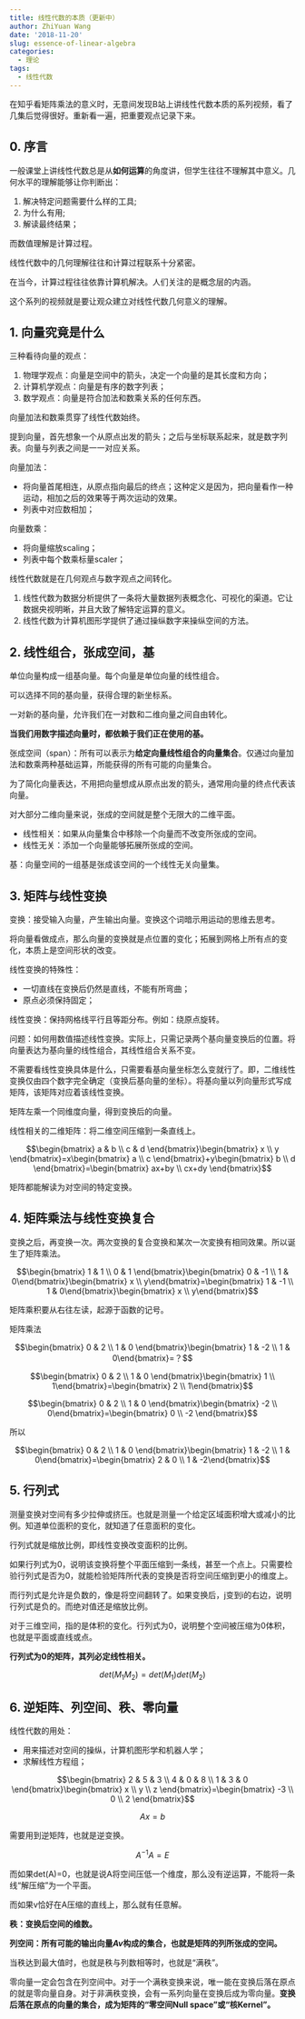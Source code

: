 ```yaml
---
title: 线性代数的本质（更新中）
author: ZhiYuan Wang
date: '2018-11-20'
slug: essence-of-linear-algebra
categories:
  - 理论
tags:
  - 线性代数
---
```


在知乎看矩阵乘法的意义时，无意间发现B站上讲线性代数本质的系列视频，看了几集后觉得很好。重新看一遍，把重要观点记录下来。

## 0. 序言

一般课堂上讲线性代数总是从**如何运算**的角度讲，但学生往往不理解其中意义。几何水平的理解能够让你判断出：

1. 解决特定问题需要什么样的工具;
2. 为什么有用;
3. 解读最终结果；

而数值理解是计算过程。

线性代数中的几何理解往往和计算过程联系十分紧密。

在当今，计算过程往往依靠计算机解决。人们关注的是概念层的内涵。

这个系列的视频就是要让观众建立对线性代数几何意义的理解。

## 1. 向量究竟是什么

三种看待向量的观点：

1. 物理学观点：向量是空间中的箭头，决定一个向量的是其长度和方向；
2. 计算机学观点：向量是有序的数字列表；
3. 数学观点：向量是符合加法和数乘关系的任何东西。

向量加法和数乘贯穿了线性代数始终。

提到向量，首先想象一个从原点出发的箭头；之后与坐标联系起来，就是数字列表。向量与列表之间是一一对应关系。

向量加法：

- 将向量首尾相连，从原点指向最后的终点；这种定义是因为，把向量看作一种运动，相加之后的效果等于两次运动的效果。
- 列表中对应数相加；

向量数乘：

- 将向量缩放scaling；
- 列表中每个数乘标量scaler；

线性代数就是在几何观点与数字观点之间转化。

1. 线性代数为数据分析提供了一条将大量数据列表概念化、可视化的渠道。它让数据央视明晰，并且大致了解特定运算的意义。
2. 线性代数为计算机图形学提供了通过操纵数字来操纵空间的方法。

## 2. 线性组合，张成空间，基

单位向量构成一组基向量。每个向量是单位向量的线性组合。

可以选择不同的基向量，获得合理的新坐标系。

一对新的基向量，允许我们在一对数和二维向量之间自由转化。

**当我们用数字描述向量时，都依赖于我们正在使用的基。**

张成空间（span）：所有可以表示为**给定向量线性组合的向量集合**。仅通过向量加法和数乘两种基础运算，所能获得的所有可能的向量集合。

为了简化向量表达，不用把向量想成从原点出发的箭头，通常用向量的终点代表该向量。

对大部分二维向量来说，张成的空间就是整个无限大的二维平面。

- 线性相关：如果从向量集合中移除一个向量而不改变所张成的空间。
- 线性无关：添加一个向量能够拓展所张成的空间。

基：向量空间的一组基是张成该空间的一个线性无关向量集。

## 3. 矩阵与线性变换

变换：接受输入向量，产生输出向量。变换这个词暗示用运动的思维去思考。

将向量看做成点，那么向量的变换就是点位置的变化；拓展到网格上所有点的变化，本质上是空间形状的改变。

线性变换的特殊性：

- 一切直线在变换后仍然是直线，不能有所弯曲；
- 原点必须保持固定；

线性变换：保持网格线平行且等距分布。例如：绕原点旋转。

问题：如何用数值描述线性变换。实际上，只需记录两个基向量变换后的位置。将向量表达为基向量的线性组合，其线性组合关系不变。

不需要看线性变换具体是什么，只需要看基向量坐标怎么变就行了。即，二维线性变换仅由四个数字完全确定（变换后基向量的坐标）。将基向量以列向量形式写成矩阵，该矩阵对应着该线性变换。

矩阵左乘一个同维度向量，得到变换后的向量。

线性相关的二维矩阵：将二维空间压缩到一条直线上。

$$\begin{bmatrix} a & b \\ c & d \end{bmatrix}\begin{bmatrix} x \\ y \end{bmatrix}=x\begin{bmatrix} a \\ c \end{bmatrix}+y\begin{bmatrix} b \\ d \end{bmatrix}=\begin{bmatrix} ax+by \\ cx+dy \end{bmatrix}$$

矩阵都能解读为对空间的特定变换。

## 4. 矩阵乘法与线性变换复合

变换之后，再变换一次。两次变换的复合变换和某次一次変换有相同效果。所以诞生了矩阵乘法。

$$\begin{bmatrix} 1 & 1 \\ 0 & 1 \end{bmatrix}\begin{bmatrix} 0 & -1  \\ 1 & 0\end{bmatrix}\begin{bmatrix} x  \\ y\end{bmatrix}=\begin{bmatrix} 1 & -1  \\ 1 & 0\end{bmatrix}\begin{bmatrix} x  \\ y\end{bmatrix}$$

矩阵乘积要从右往左读，起源于函数的记号。

矩阵乘法

$$\begin{bmatrix} 0 & 2 \\ 1 & 0 \end{bmatrix}\begin{bmatrix} 1 & -2  \\ 1 & 0\end{bmatrix}=？$$

$$\begin{bmatrix} 0 & 2 \\ 1 & 0 \end{bmatrix}\begin{bmatrix} 1 \\ 1\end{bmatrix}=\begin{bmatrix} 2 \\ 1\end{bmatrix}$$

$$\begin{bmatrix} 0 & 2 \\ 1 & 0 \end{bmatrix}\begin{bmatrix} -2 \\ 0\end{bmatrix}=\begin{bmatrix} 0 \\ -2 \end{bmatrix}$$

所以

$$\begin{bmatrix} 0 & 2 \\ 1 & 0 \end{bmatrix}\begin{bmatrix} 1 & -2  \\ 1 & 0\end{bmatrix}=\begin{bmatrix} 2 & 0  \\ 1 & -2\end{bmatrix}$$

## 5. 行列式

测量变换对空间有多少拉伸或挤压。也就是测量一个给定区域面积增大或减小的比例。知道单位面积的变化，就知道了任意面积的变化。

行列式就是缩放比例，即线性变换改变面积的比例。

如果行列式为0，说明该变换将整个平面压缩到一条线，甚至一个点上。只需要检验行列式是否为0，就能检验矩阵所代表的变换是否将空间压缩到更小的维度上。

而行列式是允许是负数的，像是将空间翻转了。如果变换后，j变到i的右边，说明行列式是负的。而绝对值还是缩放比例。

对于三维空间，指的是体积的变化。行列式为0，说明整个空间被压缩为0体积，也就是平面或直线或点。

**行列式为0的矩阵，其列必定线性相关。**

$$det(M_1M_2)=det(M_1)det(M_2)$$

## 6. 逆矩阵、列空间、秩、零向量

线性代数的用处：

- 用来描述对空间的操纵，计算机图形学和机器人学；
- 求解线性方程组；

$$\begin{bmatrix} 2 & 5 & 3 \\ 4 & 0 & 8 \\ 1 & 3 & 0 \end{bmatrix}\begin{bmatrix} x \\ y \\ z \end{bmatrix}=\begin{bmatrix}  -3 \\ 0 \\ 2 \end{bmatrix}$$

$$Ax=b$$

需要用到逆矩阵，也就是逆变换。

$$A^{-1}A=E$$

而如果det(A)=0，也就是说A将空间压低一个维度，那么没有逆运算，不能将一条线“解压缩”为一个平面。

而如果v恰好在A压缩的直线上，那么就有任意解。

**秩：变换后空间的维数。**

**列空间：所有可能的输出向量$Av$构成的集合，也就是矩阵的列所张成的空间。**

当秩达到最大值时，也就是秩与列数相等时，也就是“满秩”。

零向量一定会包含在列空间中。对于一个满秩变换来说，唯一能在变换后落在原点的就是零向量自身。对于非满秩变换，会有一系列向量在变换后成为零向量。**变换后落在原点的向量的集合，成为矩阵的“零空间Null space”或“核Kernel”。**



